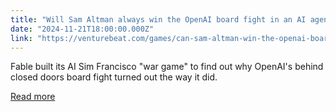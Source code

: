 ```yaml
---
title: "Will Sam Altman always win the OpenAI board fight in an AI agent simulation?"
date: "2024-11-21T18:00:00.000Z"
link: "https://venturebeat.com/games/can-sam-altman-win-the-openai-board-fight-in-an-ai-agent-simulation/"
---
```


Fable built its AI Sim Francisco "war game" to find out why OpenAI's behind closed doors board fight turned out the way it did.

[Read more](https://venturebeat.com/games/can-sam-altman-win-the-openai-board-fight-in-an-ai-agent-simulation/)
